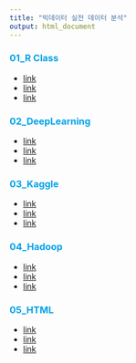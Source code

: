 ```yaml
---
title: "빅데이터 실전 데이터 분석"
output: html_document
---
```


<h3 style="color:00A2E8">01_R Class</h3>
<ul>
  <li><a href="05_HTML/RLevelUp08_TextMining.html">link</a>
  <li><a href="05_HTML/HTML/02_DL_index.html">link</a>
  <li><a href="05_HTML/HTML/02_DL_index.html">link</a>
</ul>
<h3 style="color:00A2E8">02_DeepLearning</h3>
<ul>
  <li><a href="05_HTML/02_DL_index.html">link</a>
  <li><a href="05_HTML/02_DL_index.html">link</a>
  <li><a href="05_HTML/02_DL_index.html">link</a>
</ul>
<h3 style="color:00A2E8">03_Kaggle</h3>
<ul>
  <li><a href="05_HTML/02_DL_index.html">link</a>
  <li><a href="05_HTML/02_DL_index.html">link</a>
  <li><a href="05_HTML/02_DL_index.html">link</a>
</ul>
<h3 style="color:00A2E8">04_Hadoop</h3>
<ul>
  <li><a href="05_HTML/02_DL_index.html">link</a>
  <li><a href="05_HTML/02_DL_index.html">link</a>
  <li><a href="05_HTML/02_DL_index.html">link</a>
</ul>
<h3 style="color:00A2E8">05_HTML</h3>
<ul>
  <li><a href="05_HTML/02_DL_index.html">link</a>
  <li><a href="05_HTML/02_DL_index.html">link</a>
  <li><a href="05_HTML/02_DL_index.html">link</a>
</ul>